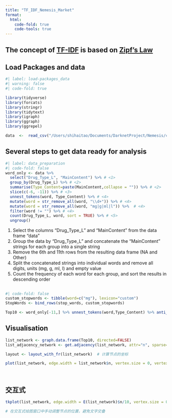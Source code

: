 ```yaml
---
title: "TF_IDF_Nemesis_Market"
format: 
  html:
    code-fold: true
    code-tools: true
---
```


## The concept of [TF-IDF](https://en.wikipedia.org/wiki/Tf%E2%80%93idf) is based on [Zipf's Law](https://en.wikipedia.org/wiki/Zipf%27s_law)

## Load Packages and data

```r
#| label: load-packages_data
#| warning: false
#| code-fold: true

library(tidyverse)
library(forcats)
library(stringr)
library(tidytext)
library(igraph)
library(ggraph)
library(ggrepel)

data  <-  read_csv("/Users/shihaitao/Documents/DarknetProject/Nemesis/complete.csv")
```

## Several steps to get data ready for analysis

```r
#| label: data_preparation
#| code-fold: false
word_only <- data %>% 
  select("Drug_Type_L", "MainContent") %>% # <1>
  group_by(Drug_Type_L) %>% # <2>
  summarise(Type_Content=paste(MainContent,collapse = "")) %>% # <2> 
  slice(c(-6, -11)) %>% # <3>
  unnest_tokens(word, Type_Content) %>% # <4>  
  mutate(word = str_remove_all(word, "\\d+")) %>% # <4> 
  mutate(word = str_remove_all(word, "mg|g|ml|l")) %>%  # <4> 
  filter(word != "") %>% # <4> 
  count(Drug_Type_L, word, sort = TRUE) %>% # <5> 
  ungroup()
```

1.  Select the columns "Drug_Type_L" and "MainContent" from the data frame "data"
2.  Group the data by "Drug_Type_L" and concatenate the "MainContent" strings for each group into a single string
3.  Remove the 6th and 11th rows from the resulting data frame (NA and Other)
4.  Split the concatenated strings into individual words and remove all digits, units (mg, g, ml, l) and empty value
5.  Count the frequency of each word for each group, and sort the results in descending order

## 

```r
#| code-fold: false
custom_stopwords <- tibble(word=c("mg"), lexicon="custom")
StopWords <- bind_rows(stop_words, custom_stopwords)

Top10 <- word_only[-11,] %>% unnest_tokens(word,Type_Content) %>% anti_join(StopWords) %>% group_by(Drug_Type_L) %>% count(word,sort = TRUE) %>% mutate(fre=n/sum(n)) %>% mutate(word=reorder(word,n)) %>% slice_head(n=10) %>% ungroup() %>% select(-fre)  
```

 


## Visualisation
```r

list_network <- graph.data.frame(Top10, directed=FALSE)
list_adjacency_network <- get.adjacency(list_network, attr="n", sparse=FALSE)

layout <- layout_with_fr(list_network)  # 计算节点的坐标

plot(list_network, edge.width = list_network$n, vertex.size = 0, vertex.cex = 0.8, layout = layout)  # 使用计

 
```


## 交互式
```r

tkplot(list_network, edge.width = E(list_network)$n/10, vertex.size = 0, vertex.cex = 0.8)  # 使用边的属性n来设置边的粗细

# 在交互式绘图窗口中手动调整节点的位置，避免文字交叠


```

